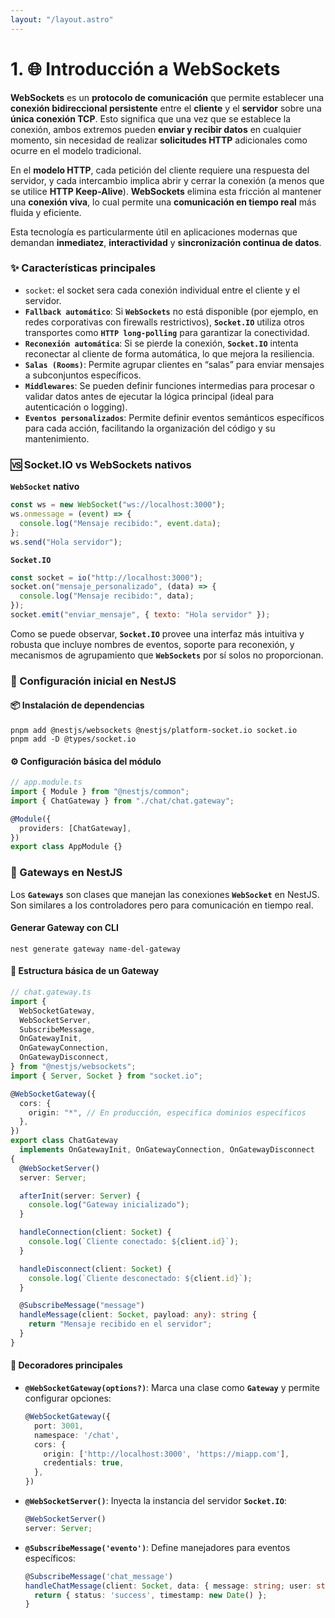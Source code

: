 ```yaml
---
layout: "/layout.astro"
---
```


# 1. 🌐 Introducción a WebSockets

**WebSockets** es un **protocolo de comunicación** que permite establecer una **conexión bidireccional persistente** entre el **cliente** y el **servidor** sobre una **única conexión TCP**. Esto significa que una vez que se establece la conexión, ambos extremos pueden **enviar y recibir datos** en cualquier momento, sin necesidad de realizar **solicitudes HTTP** adicionales como ocurre en el modelo tradicional.

En el **modelo HTTP**, cada petición del cliente requiere una respuesta del servidor, y cada intercambio implica abrir y cerrar la conexión (a menos que se utilice **HTTP Keep-Alive**). **WebSockets** elimina esta fricción al mantener una **conexión viva**, lo cual permite una **comunicación en tiempo real** más fluida y eficiente.

Esta tecnología es particularmente útil en aplicaciones modernas que demandan **inmediatez**, **interactividad** y **sincronización continua de datos**.

### ✨ Características principales

- `socket`: el socket sera cada conexión individual entre el cliente y el servidor.
- **`Fallback automático`**: Si **`WebSockets`** no está disponible (por ejemplo, en redes corporativas con firewalls restrictivos), **`Socket.IO`** utiliza otros transportes como **`HTTP long-polling`** para garantizar la conectividad.
- **`Reconexión automática`**: Si se pierde la conexión, **`Socket.IO`** intenta reconectar al cliente de forma automática, lo que mejora la resiliencia.
- **`Salas (Rooms)`**: Permite agrupar clientes en “salas” para enviar mensajes a subconjuntos específicos.
- **`Middlewares`**: Se pueden definir funciones intermedias para procesar o validar datos antes de ejecutar la lógica principal (ideal para autenticación o logging).
- **`Eventos personalizados`**: Permite definir eventos semánticos específicos para cada acción, facilitando la organización del código y su mantenimiento.

### 🆚 Socket.IO vs WebSockets nativos

**`WebSocket` nativo**

```javascript
const ws = new WebSocket("ws://localhost:3000");
ws.onmessage = (event) => {
  console.log("Mensaje recibido:", event.data);
};
ws.send("Hola servidor");
```

**`Socket.IO`**

```javascript
const socket = io("http://localhost:3000");
socket.on("mensaje_personalizado", (data) => {
  console.log("Mensaje recibido:", data);
});
socket.emit("enviar_mensaje", { texto: "Hola servidor" });
```

Como se puede observar, **`Socket.IO`** provee una interfaz más intuitiva y robusta que incluye nombres de eventos, soporte para reconexión, y mecanismos de agrupamiento que **`WebSockets`** por sí solos no proporcionan.

### 🚀 Configuración inicial en NestJS

#### 📦 Instalación de dependencias

```shell
pnpm add @nestjs/websockets @nestjs/platform-socket.io socket.io
pnpm add -D @types/socket.io
```

#### ⚙️ Configuración básica del módulo

```typescript src/app.module.ts
// app.module.ts
import { Module } from "@nestjs/common";
import { ChatGateway } from "./chat/chat.gateway";

@Module({
  providers: [ChatGateway],
})
export class AppModule {}
```

### 🌟 Gateways en NestJS

Los **`Gateways`** son clases que manejan las conexiones **`WebSocket`** en NestJS. Son similares a los controladores pero para comunicación en tiempo real.

#### Generar Gateway con CLI

```shell
nest generate gateway name-del-gateway
```

#### 📇 Estructura básica de un Gateway

```typescript src/chat/chat.gateway.ts
// chat.gateway.ts
import {
  WebSocketGateway,
  WebSocketServer,
  SubscribeMessage,
  OnGatewayInit,
  OnGatewayConnection,
  OnGatewayDisconnect,
} from "@nestjs/websockets";
import { Server, Socket } from "socket.io";

@WebSocketGateway({
  cors: {
    origin: "*", // En producción, especifica dominios específicos
  },
})
export class ChatGateway
  implements OnGatewayInit, OnGatewayConnection, OnGatewayDisconnect
{
  @WebSocketServer()
  server: Server;

  afterInit(server: Server) {
    console.log("Gateway inicializado");
  }

  handleConnection(client: Socket) {
    console.log(`Cliente conectado: ${client.id}`);
  }

  handleDisconnect(client: Socket) {
    console.log(`Cliente desconectado: ${client.id}`);
  }

  @SubscribeMessage("message")
  handleMessage(client: Socket, payload: any): string {
    return "Mensaje recibido en el servidor";
  }
}
```

#### 🔧 Decoradores principales

- **`@WebSocketGateway(options?)`**: Marca una clase como **`Gateway`** y permite configurar opciones:

  ```typescript
  @WebSocketGateway({
    port: 3001,
    namespace: '/chat',
    cors: {
      origin: ['http://localhost:3000', 'https://miapp.com'],
      credentials: true,
    },
  })
  ```

- **`@WebSocketServer()`**: Inyecta la instancia del servidor **`Socket.IO`**:

  ```typescript
  @WebSocketServer()
  server: Server;
  ```

- **`@SubscribeMessage('evento')`**: Define manejadores para eventos específicos:
  ```typescript
  @SubscribeMessage('chat_message')
  handleChatMessage(client: Socket, data: { message: string; user: string }) {
    return { status: 'success', timestamp: new Date() };
  }
  ```
